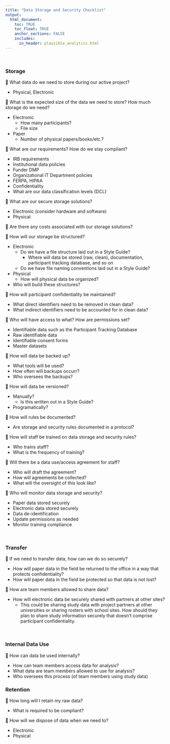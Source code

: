```yaml
---
title: "Data Storage and Security Checklist"
output: 
  html_document:
    toc: TRUE
    toc_float: TRUE
    anchor_sections: FALSE
    includes:
      in_header: plausible_analytics.html
---
```


<br>

### Storage

🔲 What data do we need to store during our active project?

  - Physical, Electronic
  
🔲 What is the expected size of the data we need to store? How much storage do we need?
  
  - Electronic
      - How many participants?
      - File size
  - Paper
      - Number of physical papers/books/etc.?
  
🔲 What are our requirements? How do we stay compliant?

  - IRB requirements
  - Institutional data policies
  - Funder DMP
  - Organizational IT Department policies
  - FERPA, HIPAA
  - Confidentiality
  - What are our data classification levels (DCL)
  
🔲 What are our secure storage solutions?

  - Electronic (consider hardware and software)
  - Physical
  
🔲 Are there any costs associated with our storage solutions?
  
🔲 How will our storage be structured?

  - Electronic
    - Do we have a file structure laid out in a Style Guide?
      - Where will data be stored (raw, clean), documentation, participant tracking database, and so on
    - Do we have file naming conventions laid out in a Style Guide?
  - Physical 
      - How will physical data be organized?
  - Who will build these structures?
  
🔲 How will participant confidentiality be maintained?

  - What direct identifiers need to be removed in clean data?
  - What indirect identifiers need to be accounted for in clean data?
  
🔲 Who will have access to what? How are permissions set?

  - Identifiable data such as the Participant Tracking Database
  - Raw identifiable data
  - Identifiable consent forms
  - Master datasets
  
🔲 How will data be backed up?
  
  - What tools will be used?
  - How often will backups occurr?
  - Who oversees the backups?
  
🔲 How will data be versioned?
  
  - Manually?
      - Is this written out in a Style Guide?
  - Programatically?
  
🔲 How will rules be documented?

  - Are storage and security rules documented in a protocol?
  
🔲 How will staff be trained on data storage and security rules?

  - Who trains staff?
  - What is the frequency of training?
  
🔲 Will there be a data use/access agreement for staff? 
  
  - Who will draft the agreement?  
  - How will agreements be collected?  
  - What will the oversight of this look like?  
  
🔲 Who will monitor data storage and security?

  - Paper data stored securely
  - Electronic data stored securely
  - Data de-identification
  - Update permissions as needed
  - Monitor training compliance

<br>

### Transfer

🔲 If we need to transfer data, how can we do so securely?

  - How will paper data in the field be returned to the office in a way that protects confidentiality?
  - How will paper data in the field be protected so that data is not lost?
  
🔲 How are team members allowed to share data?

  - How will electronic data be securely shared with partners at other sites?
    - This could be sharing study data with project partners at other universities or sharing rosters with school sites. How should they plan to share study information securely that doesn't comprise participant confidentiality.

<br>

### Internal Data Use

🔲 How can data be used internally?

  - How can team members access data for analysis?
  - What data are team members allowed to use for analysis?
  - Who oversees this process (of team members using study data)
  
### Retention
  
🔲 How long will I retain my raw data?

  - What is required to be compliant?
  
🔲 How will we dispose of data when we need to?

  - Electronic
  - Physical

